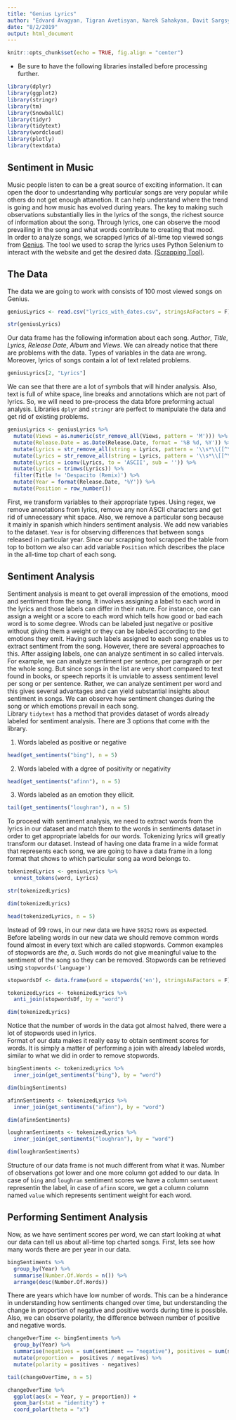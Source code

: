 ```yaml
---
title: "Genius Lyrics"
author: "Edvard Avagyan, Tigran Avetisyan, Narek Sahakyan, Davit Sargsyan, Hayk Hayrapetyan"
date: "8/2/2019"
output: html_document
---
```


```r
knitr::opts_chunk$set(echo = TRUE, fig.align = "center")
```

* Be sure to have the  following libraries installed before processing further.

```r
library(dplyr)
library(ggplot2)
library(stringr)
library(tm)
library(SnowballC)
library(tidyr)
library(tidytext)
library(wordcloud)
library(plotly)
library(textdata)
```

## Sentiment in Music

Music people listen to can be a great source of exciting information. It can open the door to undesrtanding why particular songs are very popular while others do not get enough attanetion. It can help understand where the trend is going and how music has evolved during years. The key to making such observations substantially lies in the lyrics of the songs, the richest source of information about the song. Through lyrics, one can observe the mood prevailing in the song and what words contribute to creating that mood.  
In order to analyze songs, we scrapped lyrics of all-time top viewed songs from [Genius](https://genius.com/). The tool we used to scrap the lyrics uses Python Selenium to interact with the website and get the desired data.
[(Scrapping Tool)](https://github.com/Ea0011/lyrics_scrapper).  

## The Data

The data we are going to work with consists of 100 most viewed songs on Genius.
```r
geniusLyrics <- read.csv("lyrics_with_dates.csv", stringsAsFactors = F)
```
```r
str(geniusLyrics)
```
Our data frame has the following information about each song. *Author*, *Title*, *Lyrics*, *Release Date*, *Album* and *Views*. We can already notice that there are problems with the data. Types of variables in the data are wrong. Moreover, lyrics of songs contain a lot of text related problems.
```r
geniusLyrics[2, "Lyrics"]
```
We can see that there are a lot of symbols that will hinder analysis. Also, text is full of white space, line breaks and annotations which are not part of lyrics. So, we will need to pre-process the data bfore preforming actual analysis. Libraries ```dplyr``` and ```stringr``` are perfect to manipulate the data and get rid of existing problems.
```r
geniusLyrics <- geniusLyrics %>%
  mutate(Views = as.numeric(str_remove_all(Views, pattern = 'M'))) %>%
  mutate(Release.Date = as.Date(Release.Date, format = '%B %d, %Y')) %>%
  mutate(Lyrics = str_remove_all(string = Lyrics, pattern = '\\s*\\([^\\)]+\\)')) %>%
  mutate(Lyrics = str_remove_all(string = Lyrics, pattern = '\\s*\\[[^\\]]+\\]')) %>%
  mutate(Lyrics = iconv(Lyrics, to = 'ASCII', sub = '')) %>%
  mutate(Lyrics = trimws(Lyrics)) %>%
  filter(Title != 'Despacito (Remix)') %>%
  mutate(Year = format(Release.Date, '%Y')) %>%
  mutate(Position = row_number())
```
First, we transform variables to their appropriate types. Using regex, we remove annotations from lyrics, remove any non ASCII characters and get rid of unnecessary whit space. Also, we remove a particular song because it mainly in spanish which hinders sentiment analysis. We add new variables to the dataset. ``Year`` is for observing differences that between songs released in particular year. Since our scrapping tool scrapped the table from top to bottom we also can add variable ``Position`` which describes the place in the all-time top chart of each song.  

## Sentiment Analysis


Sentiment analysis is meant to get overall impression of the emotions, mood and sentiment from the song. It involves assigning a label to each word in the lyrics and those labels can differ in their nature. For instance, one can assign a weight or a score to each word which tells how good or bad each word is to some degree. Wrods can be labeled just negative or positive without giving them a weight or they can be labeled according to the emotions they emit. Having such labels assigned to each song enables us to extract sentiment from the song. However, there are several approaches to this. After assiging labels, one can analyze sentiment in so called intervals. For example, we can analyze sentiment per sentnce, per paragraph or per the whole song. But since songs in the list are very short compared to text found in books, or speech reports it is unviable to assess  sentiment level per song or per sentence. Rather, we can analyze sentiment per word and this gives several advantages and can yield substantial insights about sentiment in songs. We can observe how sentiment changes during the song or which emotions prevail in each song.  
Library ``tidytext`` has a method that provides dataset of words already labeled for sentiment analysis. There are 3 options that come with the library.  

1. Words labeled as positive or negative
```r
head(get_sentiments("bing"), n = 5)
```
2. Words labeled with a dgree of positivity or negativity
```r
head(get_sentiments("afinn"), n = 5)
```
3. Words labeled as an emotion they ellicit.
```r
tail(get_sentiments("loughran"), n = 5)
```

To proceed with sentiment analysis, we need to extract words from the lyrics in our dataset and match them to the words in sentiments dataset in order to get appropriate labelds for our words. Tokenizing lyrics will greatly transform our dataset. Instead of having one data frame in a wide format that represents each song, we are going to have a data frame in a long format that shows to which particular song aa word belongs to.
```r
tokenizedLyrics <- geniusLyrics %>%
  unnest_tokens(word, Lyrics)

str(tokenizedLyrics)
```
```r
dim(tokenizedLyrics)
```
```r
head(tokenizedLyrics, n = 5)
```

Instead of 99 rows, in our new data we have ``59252`` rows as expected.  
Before labeling words in our new data we should remove common words found almost in every text which are called stopwords. Common examples of stopwords are *the*, *a*. Such words do not give meaningful value to the sentiment of the song so they can be removed. Stopwords can be retrieved using ``stopwords('language')``
```r
stopwordsDf <- data.frame(word = stopwords('en'), stringsAsFactors = F)

tokenizedLyrics <- tokenizedLyrics %>%
  anti_join(stopwordsDf, by = "word")

dim(tokenizedLyrics)
```
Notice that the number of words in the data got almost halved, there were a lot of stopwords used in lyrics.  
Format of our data makes it really easy to obtain sentiment scores for words. It is simply a matter of performing a join with already labeled words, similar to what we did in order to remove stopwords.
```r
bingSentiments <- tokenizedLyrics %>%
  inner_join(get_sentiments("bing"), by = "word")

dim(bingSentiments)
```

```r
afinnSentiments <- tokenizedLyrics %>%
  inner_join(get_sentiments("afinn"), by = "word")

dim(afinnSentiments)
```

```r
loughranSentiments <- tokenizedLyrics %>%
  inner_join(get_sentiments("loughran"), by = "word")

dim(loughranSentiments)
```

Structure of our data frame is not much different from what it was. Number of observations got lower and one more column got added to our data. In case of ``bing`` and ``loughran`` sentiment scores we have a column ``sentument`` representin the label, in case of ``afinn`` score, we get a column column named ``value`` which represents sentiment weight for each word.  


## Performing Sentiment Analysis


Now, as we have sentiment scores per word, we can start looking at what our data can tell us about all-time top charted songs. First, lets see how many words there are per year in our data.

```r
bingSentiments %>%
  group_by(Year) %>%
  summarise(Number.Of.Words = n()) %>%
  arrange(desc(Number.Of.Words))
```

There are years which have low number of words. This can be a hinderance in understanding how sentiments changed over time, but understanding the change in proportion of negative and positive words during time is possible. Also, we can observe polarity, the difference between number of positive and negative words.

```r
changeOverTime <- bingSentiments %>%
  group_by(Year) %>%
  summarise(negatives = sum(sentiment == "negative"), positives = sum(sentiment == "positive")) %>%
  mutate(proportion =  positives / negatives) %>%
  mutate(polarity = positives - negatives)

tail(changeOverTime, n = 5)
```

```r
changeOverTime %>%
  ggplot(aes(x = Year, y = proportion)) + 
  geom_bar(stat = "identity") + 
  coord_polar(theta = "x")
```